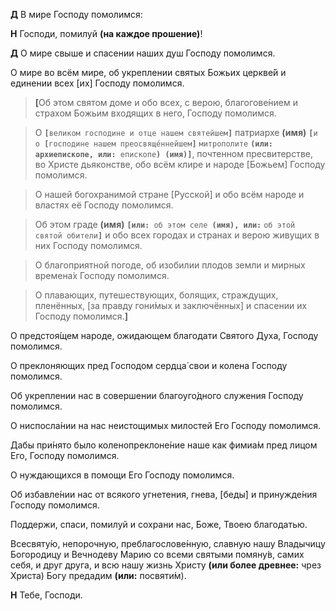 **Д** В мире Господу помолимся:  

**Н** Господи, помилуй **(на каждое прошение)**!  

**Д** О мире свыше и спасении наших душ Господу помолимся.  

О мире во всём мире, об укреплении святых Божьих церкве́й и единении всех <R>[</R>их<R>]</R> Господу помолимся.

> <R><b>[</b></R>Об этом святом доме и обо всех, с верою, благогове́нием и страхом Божьим входящих в него, Господу помолимся.  

> О **`[`**`великом господине и отце нашем святейшем`**`]`** патриархе **(имя)** **`[`**`и о `**`[`**`господине нашем преосвяще́ннейшем`**`]`** ` митрополите ` **` (или: ` **` архиепископе `**`, или: `**` епископе `**`) (имя)]`**, почтенном пресвитерстве, во Христе дьяконстве, обо всём клире и народе <R>[</R>Божьем<R>]</R> Господу помолимся.  

> О нашей богохранимой стране <R>[</R>Русской<R>]</R> и обо всём народе и властях её Господу помолимся.  

> Об этом граде **(имя)** **`[или: `**` об этом селе `**` (имя), или:`** ` об этой святой обители `**`]`** и обо всех городах и странах и верою живущих в них Господу помолимся.  

> О благоприятной погоде, об изобилии плодов земли и мирных времена́х Господу помолимся.  

> О плавающих, путешествующих, болящих, страждущих, пленённых, <R>[</R>за правду гони́мых и заключённых<R>]</R> и спасении их Господу помолимся.**<b>]</b>**

О предстоя́щем народе, ожидающем благодати Святого Духа, Господу помолимся.

О преклоняющих пред Господом сердца́ свои и колена Господу помолимся.

Об укреплении нас в совершении благоуго́дного служения Господу помолимся.

О ниспосла́нии на нас неистощимых милостей Его Господу помолимся.

Дабы при́нято было коленопреклоне́ние наше как фимиа́м пред лицом Его, Господу помолимся.

О нуждающихся в помощи Его Господу помолимся.

Об избавле́нии нас от всякого угнетения, гнева, <R>[</R>беды́<R>]</R> и принужде́ния Господу помолимся.  

Поддержи, спаси, помилуй и сохрани нас, Боже, Твоею благодатью.  

Всесвяту́ю, непорочную, преблагослове́нную, славную нашу Владычицу Богородицу и Вечнодеву Марию со всеми святыми помяну́в, самих себя, и друг друга, и всю нашу жизнь Христу **(или более древнее:** чрез Христа<R>)</R> Богу предадим **(или:** посвяти́м<R>)</R>.  

**Н** Тебе, Господи.
